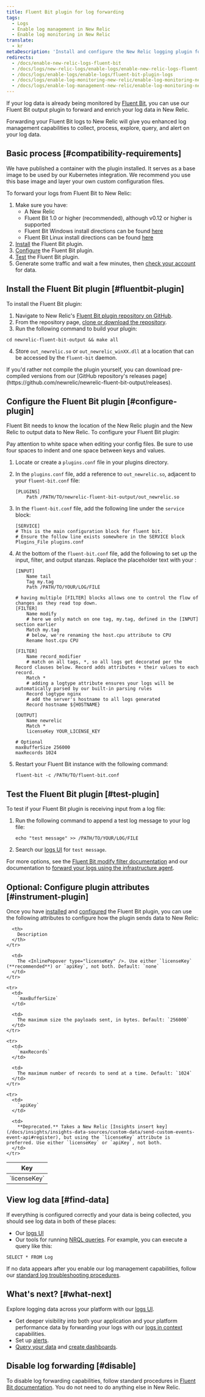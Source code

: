 ```yaml
---
title: Fluent Bit plugin for log forwarding
tags:
  - Logs
  - Enable log management in New Relic
  - Enable log monitoring in New Relic
translate:
  - kr
metaDescription: 'Install and configure the New Relic logging plugin for Fluent Bit, so you can use enhanced log management capabilities.'
redirects:
  - /docs/enable-new-relic-logs-fluent-bit
  - /docs/logs/new-relic-logs/enable-logs/enable-new-relic-logs-fluent-bit
  - /docs/logs/enable-logs/enable-logs/fluent-bit-plugin-logs
  - /docs/logs/enable-log-monitoring-new-relic/enable-log-monitoring-new-relic/fluent-bit-plugin-log-forwarding
  - /docs/logs/enable-log-management-new-relic/enable-log-monitoring-new-relic/fluent-bit-plugin-log-forwarding
---
```


If your log data is already being monitored by [Fluent Bit](https://fluentbit.io/), you can use our Fluent Bit output plugin to forward and enrich your log data in New Relic.

Forwarding your Fluent Bit logs to New Relic will give you enhanced log management capabilities to collect, process, explore, query, and alert on your log data.

## Basic process [#compatibility-requirements]

We have published a container with the plugin installed. It serves as a base image to be used by our Kubernetes integration. We recommend you use this base image and layer your own custom configuration files.

To forward your logs from Fluent Bit to New Relic:

1. Make sure you have:
   * A New Relic <InlinePopover type="licenseKey" />
   * Fluent Bit 1.0 or higher (recommended), although v0.12 or higher is supported
   * Fluent Bit Windows install directions can be found [here](https://docs.fluentbit.io/manual/installation/windows)
   * Fluent Bit Linux install directions can be found [here](https://docs.fluentbit.io/manual/installation/linux)
2. [Install](#fluentbit-plugin) the Fluent Bit plugin.
3. [Configure](#configure-plugin) the Fluent Bit plugin.
4. [Test](#test-plugin) the Fluent Bit plugin.
5. Generate some traffic and wait a few minutes, then [check your account](#find-data) for data.

## Install the Fluent Bit plugin [#fluentbit-plugin]

To install the Fluent Bit plugin:

1. Navigate to New Relic's [Fluent Bit plugin repository on GitHub](https://github.com/newrelic/newrelic-fluent-bit-output).
2. From the repository page, [clone or download the repository](https://help.github.com/en/articles/cloning-a-repository).
3. Run the following command to build your plugin:

```
cd newrelic-fluent-bit-output && make all
```

4. Store `out_newrelic.so` or `out_newrelic_winXX.dll` at a location that can be accessed by the `fluent-bit` daemon.

<Callout variant="tip">
  If you'd rather not compile the plugin yourself, you can download pre-compiled versions from our [GitHub repository's releases page](https://github.com/newrelic/newrelic-fluent-bit-output/releases).
</Callout>

## Configure the Fluent Bit plugin [#configure-plugin]

Fluent Bit needs to know the location of the New Relic plugin and the New Relic <InlinePopover type="licenseKey" /> to output data to New Relic. To configure your Fluent Bit plugin:

<Callout variant="important">
  Pay attention to white space when editing your config files. Be sure to use four spaces to indent and one space between keys and values.
</Callout>

1. Locate or create a `plugins.conf` file in your plugins directory.
2. In the `plugins.conf` file, add a reference to `out_newrelic.so`, adjacent to your `fluent-bit.conf` file:

   ```
   [PLUGINS]
       Path /PATH/TO/newrelic-fluent-bit-output/out_newrelic.so
   ```
3. In the `fluent-bit.conf` file, add the following line under the `service` block:

   ```
   [SERVICE]
   # This is the main configuration block for fluent bit.
   # Ensure the follow line exists somewhere in the SERVICE block
   Plugins_File plugins.conf
   ```
4. At the bottom of the `fluent-bit.conf` file, add the following to set up the input, filter, and output stanzas. Replace the placeholder text with your <InlinePopover type="licenseKey" />:

   ```
   [INPUT]
       Name tail
       Tag my.tag
       Path /PATH/TO/YOUR/LOG/FILE

   # having multiple [FILTER] blocks allows one to control the flow of changes as they read top down. 
   [FILTER]
       Name modify
       # here we only match on one tag, my.tag, defined in the [INPUT] section earlier
       Match my.tag
       # below, we're renaming the host.cpu attribute to CPU
       Rename host.cpu CPU

   [FILTER]
       Name record_modifier
       # match on all tags, *, so all logs get decorated per the Record clauses below. Record adds attributes + their values to each record.
       Match *
       # adding a logtype attribute ensures your logs will be automatically parsed by our built-in parsing rules
       Record logtype nginx
       # add the server's hostname to all logs generated
       Record hostname ${HOSTNAME}

   [OUTPUT]
       Name newrelic
       Match *
       licenseKey YOUR_LICENSE_KEY

   # Optional
   maxBufferSize 256000
   maxRecords 1024
   ```
5. Restart your Fluent Bit instance with the following command:

   ```
   fluent-bit -c /PATH/TO/fluent-bit.conf

   ```

<InstallFeedback />

## Test the Fluent Bit plugin [#test-plugin]

To test if your Fluent Bit plugin is receiving input from a log file:

1. Run the following command to append a test log message to your log file:

   ```
   echo "test message" >> /PATH/TO/YOUR/LOG/FILE
   ```
2. Search our [logs UI](https://one.newrelic.com/launcher/logger.log-launcher) for `test message`.

For more options, see the [Fluent Bit modify filter documentation](https://docs.fluentbit.io/manual/pipeline/filters/modify) and our documentation to [forward your logs using the infrastructure agent](/docs/logs/enable-log-management-new-relic/enable-log-monitoring-new-relic/forward-your-logs-using-infrastructure-agent/#automatically-inserted-attributes).

## Optional: Configure plugin attributes [#instrument-plugin]

Once you have [installed](#fluentbit-plugin) and [configured](#configure-plugin) the Fluent Bit plugin, you can use the following attributes to configure how the plugin sends data to New Relic:

<table>
  <thead>
    <tr>
      <th style={{ width: "200px" }}>
        Key
      </th>

      <th>
        Description
      </th>
    </tr>
  </thead>

  <tbody>
    <tr>
      <td>
        `licenseKey`
      </td>

      <td>
        The <InlinePopover type="licenseKey" />. Use either `licenseKey` (**recommended**) or `apiKey`, not both. Default: `none`
      </td>
    </tr>

    <tr>
      <td>
        `maxBufferSize`
      </td>

      <td>
        The maximum size the payloads sent, in bytes. Default: `256000`
      </td>
    </tr>

    <tr>
      <td>
        `maxRecords`
      </td>

      <td>
        The maximum number of records to send at a time. Default: `1024`
      </td>
    </tr>

    <tr>
      <td>
        `apiKey`
      </td>

      <td>
        **Deprecated.** Takes a New Relic [Insights insert key](/docs/insights/insights-data-sources/custom-data/send-custom-events-event-api#register), but using the `licenseKey` attribute is preferred. Use either `licenseKey` or `apiKey`, not both.
      </td>
    </tr>
  </tbody>
</table>

## View log data [#find-data]

If everything is configured correctly and your data is being collected, you should see log data in both of these places:

* Our [logs UI](https://one.newrelic.com/launcher/logger.log-launcher)
* Our tools for running [NRQL queries](/docs/chart-builder/use-chart-builder/choose-data/use-advanced-nrql-mode-specify-data). For example, you can execute a query like this:

```
SELECT * FROM Log
```

If no data appears after you enable our log management capabilities, follow our [standard log troubleshooting procedures](/docs/logs/log-management/troubleshooting/no-log-data-appears-ui/).

## What's next? [#what-next]

Explore logging data across your platform with our [logs UI](/docs/logs/log-management/ui-data/use-logs-ui).

* Get deeper visibility into both your application and your platform performance data by forwarding your logs with our [logs in context](/docs/logs/enable-log-management-new-relic/configure-logs-context/configure-logs-context-apm-agents/) capabilities.
* Set up [alerts](/docs/alerts-applied-intelligence/new-relic-alerts/alert-conditions/create-alert-conditions/).
* [Query your data](/docs/query-your-data/explore-query-data/get-started/introduction-querying-new-relic-data/) and [create dashboards](/docs/query-your-data/explore-query-data/dashboards/introduction-dashboards/).

## Disable log forwarding [#disable]

To disable log forwarding capabilities, follow standard procedures in [Fluent Bit documentation](https://fluentbit.io/). You do not need to do anything else in New Relic.
